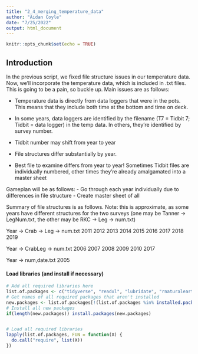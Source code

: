 ---
title: "2_4_merging_temperature_data"
author: "Aidan Coyle"
date: "7/25/2022"
output: html_document
---

```{r setup, include=FALSE}
knitr::opts_chunk$set(echo = TRUE)
```

## Introduction

In the previous script, we fixed file structure issues in our temperature data. Now, we'll incorporate the temperature data, which is included in .txt files. This is going to be a pain, so buckle up. Main issues are as follows:

- Temperature data is directly from data loggers that were in the pots. This means that they include both time at the bottom and time on deck.

- In some years, data loggers are identified by the filename (T7 = Tidbit 7; Tidbit = data logger) in the temp data. In others, they're identified by survey number.

- Tidbit number may shift from year to year

- File structures differ substantially by year.

- Best file to examine differs from year to year! Sometimes Tidbit files are individually numbered, other times they're already amalgamated into a master sheet

Gameplan will be as follows:
- Go through each year individually due to differences in file structure
- Create master sheet of all 

Summary of file structures is as follows. Note: this is approximate, as some years have different structures for the two surveys (one may be Tanner -> LegNum.txt, the other may be RKC -> Leg -> num.txt)

Year -> Crab -> Leg -> num.txt
2011
2012
2013
2014
2015
2016
2017
2018
2019

Year -> CrabLeg -> num.txt
2006
2007
2008
2009
2010
2017


Year -> num,date.txt
2005

#### Load libraries (and install if necessary)

```{r libraries, message=FALSE, warning=FALSE}
# Add all required libraries here
list.of.packages <- c("tidyverse", "readxl", "lubridate", "rnaturalearth", "rnaturalearthdata", "sf", "rgeos")
# Get names of all required packages that aren't installed
new.packages <- list.of.packages[!(list.of.packages %in% installed.packages()[, "Package"])]
# Install all new packages
if(length(new.packages)) install.packages(new.packages)


# Load all required libraries
lapply(list.of.packages, FUN = function(X) {
  do.call("require", list(X))
})
```






